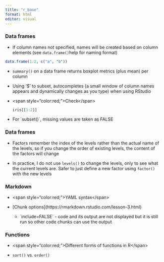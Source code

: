 ```yaml
---
title: "r_base"
format: html
editor: visual
---
```


### Data frames

-   If column names not specified, names will be created based on column elements (see `data.frame()`help for naming format)

```r
data.frame(1:2, c("a", "b"))
```

-   `summary()` on a data frame returns boxplot metrics (plus mean) per column

-   Using '\$' to subset, autocompletes (a small window of column names appears and dynamically changes as you type) when using RStudio

-   \<span style="color:red;"\>Check\</span\>

    ```r
    iris[[1:2]]
    ```

-   For \`subset()\`, missing values are taken as FALSE

### Data frames

-   Factors remember the index of the levels rather than the actual name of the levels, so if you change the order of existing levels, the content of the factors will change

-   In practice, I do not use `levels()` to change the levels, only to see what the current levels are. Safer to just define a new factor using `factor()` with the new levels

### Markdown

-   \<span style="color:red;"\>YAML syntax\</span\>

-   \[Chunk options\](https://rmarkdown.rstudio.com/lesson-3.html)

    -   \`include=FALSE\` - code and its output are not displayed but it is still run so other code chunks can use the output

### Functions

-   \<span style="color:red;"\>Different forms of functions in R\</span\>

-   `sort()` vs. `order()`
